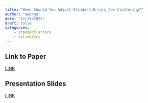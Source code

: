 ```yaml
---
title: "When Should You Adjust Standard Errors for Clustering?"
author: "George"
date: "12/15/2023"
draft: false
categories: 
    - standard errors
    - estimators
---
```


## Link to Paper
[LINK](https://github.com/HW-Econ/HW-Econ.github.io/blob/2f0b1a7f114664c175f10df65beed3d0af85ee1d/posts/files/when%20should%20you%20adjust%20cluster%20error.pdf)  

## Presentation Slides
[LINK](https://github.com/HW-Econ/HW-Econ.github.io/blob/6bbca81e0d0f575d2827c2d9d76e32cff8af7b79/posts/files/When%20to%20cluster%20reading%20group.pdf)
